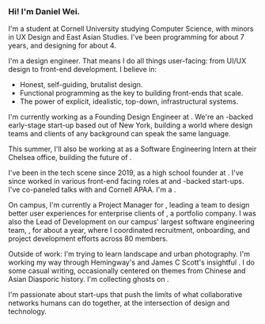 
<Navbar active='/about' />

# &nbsp;

<div style={{ marginTop: "-6rem" }} />

### Hi! I'm Daniel Wei.

I'm a student at Cornell University studying Computer Science, with minors in UX Design and East Asian Studies. I've been programming for about 7 years, and designing for about 4.

I'm a design engineer. That means I do all things user-facing: from UI/UX design to front-end development. I believe in:

-   Honest, self-guiding, brutalist design.
-   Functional programming as the key to building front-ends that scale.
-   The power of explicit, idealistic, top-down, infrastructural systems.

I'm currently working as a Founding Design Engineer at <CustomLink href='https://www.shmood.io/' text='Shmood' />. We're an <CustomLink href='https://www.joinef.com/' text='EF' />-backed early-stage start-up based out of New York, building a world where design teams and clients of any background can speak the same language.

This summer, I'll also be working at <CustomLink href='https://www.google.com/' text='Google' /> as a Software Engineering Intern at their Chelsea office, building the future of <CustomLink href='https://www.google.com/docs/about/' text='Google Docs' />.

I've been in the tech scene since 2019, as a high school founder at <CustomLink href="https://leangap.org" text="Leangap" />. I've since worked in various front-end facing roles at <CustomLink href='https://www.ycombinator.com/' text='Y-Combinator' /> and <CustomLink href='https://youtu.be/fa9-T6Fie4U' text='Mark Cuban' />-backed start-ups. I've co-paneled talks with <CustomLink href="https://bobatalks.com" text="BobaTalks" /> and Cornell APAA. I'm a <CustomLink href='https://neo.com/scholars' text='Neo Scholar Finalist' />.

On campus, I'm currently a Project Manager for <CustomLink href="https://www.designconsultingcornell.com/" text="Design Consulting at Cornell" />, leading a team to design better user experiences for enterprise clients of <CustomLink href='https://www.textql.com/' text='TextQL' />, a <CustomLink href='https://neo.com/' text='Neo' /> portfolio company. I was also the Lead of Development on our campus&apos; largest software engineering team, <CustomLink href="https://www.cornelldti.org/" text="Cornell DTI" />, for about a year, where I coordinated recruitment, onboarding, and project development efforts across 80 members.

Outside of work: I'm trying to learn landscape and urban photography. I'm working my way through Hemingway's <CustomLink href='https://www.amazon.com/Whom-Bell-Tolls-Ernest-Hemingway/dp/0684803356?crid=1MABS1K1ZSEHJ&dib=eyJ2IjoiMSJ9.iH944oBK6zPM7qhG7W4cy3qIHAhzDlYR55T-W9p5Tfj42YseJ04C_LVhsjf7e7QCDYwrVQ3Bn7ctbmKyHFAygys0obmyjpWUSEslMwNEh-xQN1ZySfAJnie3g_T9fcOr50BW90fr1R8B8i1CKQI2SjcPDaSg5c_pt_F6ScU2qdWp24BKc8mybRhstXRU1Kyk63gmbV94b7BxACWhyOFrjSJOhpjGN9Up7QFOcF1GgqY.wuoQ1N0LNlUgyLTNLErEavUKDVjLUB6u7XKedYZon24&dib_tag=se&keywords=for+whom+the+bell+tolls&qid=1709320688&s=books&sprefix=for+whom+the+,stripbooks,125&sr=1-1' text='For Whom the Bells Toll' /> and James C Scott's insightful <CustomLink href='https://www.amazon.com/Seeing-Like-State-Condition-Paperbacks-dp-0300246757/dp/0300246757' text='Seeing Like a State' />. I do some casual writing, occasionally centered on themes from Chinese and Asian Diasporic history. I'm collecting ghosts on <CustomLink href='https://www.are.na/daniel-wei/ghosts-tsnifcgude4' text='Are.na' />.

I'm passionate about start-ups that push the limits of what collaborative networks humans can do together, at the intersection of design and technology.

<CustomLink
    href='https://cal.com/danielwei15/coffee-chat?duration=15&date=2024-01-11&month=2024-01'
    text="Let's chat!"
/>

<Footbar />
